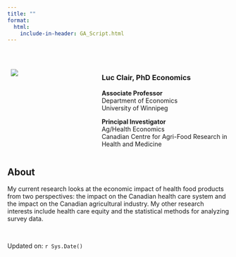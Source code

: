 ```yaml
---
title: ""
format: 
  html: 
    include-in-header: GA_Script.html
---
```


 

::: columns
::: {.column width="40%"}
  ![](3B711248-8DA9-4410-A529-8BB61655CBAC_1_201_a-modified.png)
:::

::: {.column width="60%"}
### Luc Clair, PhD Economics

**Associate Professor**\
Department of Economics\
University of Winnipeg

**Principal Investigator**\
Ag/Health Economics\
Canadian Centre for Agri-Food Research in Health and Medicine
:::
:::

## About

My current research looks at the economic impact of health food products from two perspectives: the impact on the Canadian health care system and the impact on the Canadian agricultural industry. My other research interests include health care equity and the statistical methods for analyzing survey data.

 

Updated on: `r Sys.Date()`
